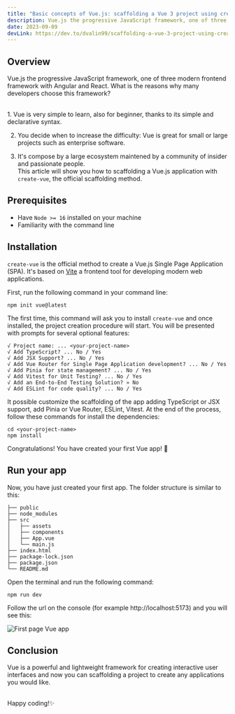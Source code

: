 ```yaml
---
title: "Basic concepts of Vue.js: scaffolding a Vue 3 project using create-vue ⚡️"
description: Vue.js the progressive JavaScript framework, one of three modern frontend framework with Angular and React. What is the reasons why many developers choose this framework?
date: 2023-09-09
devLink: https://dev.to/dvalin99/scaffolding-a-vue-3-project-using-create-vue-32k1
---
```


## Overview

Vue.js the progressive JavaScript framework, one of three modern frontend framework with Angular and React.
What is the reasons why many developers choose this framework?

<br />
1. Vue is very simple to learn, also for beginner, thanks to its simple and declarative
syntax.

2. You decide when to increase the difficulty: Vue is great for small or large projects such as enterprise software.

3. It's compose by a large ecosystem maintened by a community of insider and passionate people.
   <br />
   This article will show you how to scaffolding a Vue.js application with `create-vue`,
   the official scaffolding method.

## Prerequisites

- Have `Node >= 16` installed on your machine
- Familiarity with the command line

## Installation

`create-vue` is the official method to create a Vue.js Single Page Application (SPA). It's based on [Vite](https://vitejs.dev/) a frontend tool for developing modern web applications.

First, run the following command in your command line:

```
npm init vue@latest
```

The first time, this command will ask you to install `create-vue` and once installed, the project creation procedure will start.
You will be presented with prompts for several optional features:

```
√ Project name: ... <your-project-name>
√ Add TypeScript? ... No / Yes
√ Add JSX Support? ... No / Yes
√ Add Vue Router for Single Page Application development? ... No / Yes
√ Add Pinia for state management? ... No / Yes
√ Add Vitest for Unit Testing? ... No / Yes
√ Add an End-to-End Testing Solution? » No
√ Add ESLint for code quality? ... No / Yes
```

It possible customize the scaffolding of the app adding TypeScript or JSX support, add Pinia or Vue Router, ESLint, Vitest.
At the end of the process, follow these commands for install the dependencies:

```
cd <your-project-name>
npm install
```

Congratulations! You have created your first Vue app! 🎊

## Run your app
Now, you have just created your first app.
The folder structure is similar to this:

```
├── public
├── node_modules
├── src
│   ├── assets
│   ├── components
│   ├── App.vue
│   └── main.js
├── index.html
├── package-lock.json
├── package.json
└── README.md
```

Open the terminal and run the following command:

```
npm run dev
```

Follow the url on the console (for example http://localhost:5173) and you will see this:

![First page Vue app](https://dev-to-uploads.s3.amazonaws.com/uploads/articles/hjy4c54m865lq9cy9dw3.JPG)

## Conclusion

Vue is a powerful and lightweight framework for creating interactive user interfaces and now you can scaffolding a project to create any applications you would like.

<br />
Happy coding!✨

